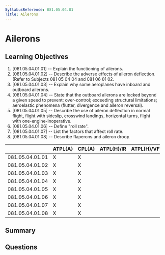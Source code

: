 ```yaml
---
SyllabusReference: 081.05.04.01
Title: Ailerons
---
```


# Ailerons

## Learning Objectives

1. [081.05.04.01.01] -- Explain the functioning of ailerons.
2. [081.05.04.01.02] -- Describe the adverse effects of aileron deflection.
   (Refer to Subjects 081 05 04 04 and 081 06 01 02.
3. [081.05.04.01.03] -- Explain why some aeroplanes have inboard and outboard
   ailerons.
4. [081.05.04.01.04] -- State that the outboard ailerons are locked beyond a
   given speed to prevent: over-control; exceeding structural limitations;
   aeroelastic phenomena (flutter, divergence and aileron reversal).
5. [081.05.04.01.05] -- Describe the use of aileron deflection in normal flight,
   flight with sideslip, crosswind landings, horizontal turns, flight with
   one-engine-inoperative.
6. [081.05.04.01.06] -- Define "roll rate".
7. [081.05.04.01.07] -- List the factors that affect roll rate.
8. [081.05.04.01.08] -- Describe flaperons and aileron droop.

|                 | ATPL(A) | CPL(A) | ATPL(H)/IR | ATPL(H)/VFR | CPL(H) | IR  | CBIR(A) |
| --------------- | ------- | ------ | ---------- | ----------- | ------ | --- | ------- |
| 081.05.04.01.01 | X       | X      |            |             |        |     |         |
| 081.05.04.01.02 | X       | X      |            |             |        |     |         |
| 081.05.04.01.03 | X       | X      |            |             |        |     |         |
| 081.05.04.01.04 | X       | X      |            |             |        |     |         |
| 081.05.04.01.05 | X       | X      |            |             |        |     |         |
| 081.05.04.01.06 | X       | X      |            |             |        |     |         |
| 081.05.04.01.07 | X       | X      |            |             |        |     |         |
| 081.05.04.01.08 | X       | X      |            |             |        |     |         |

## Summary

## Questions
